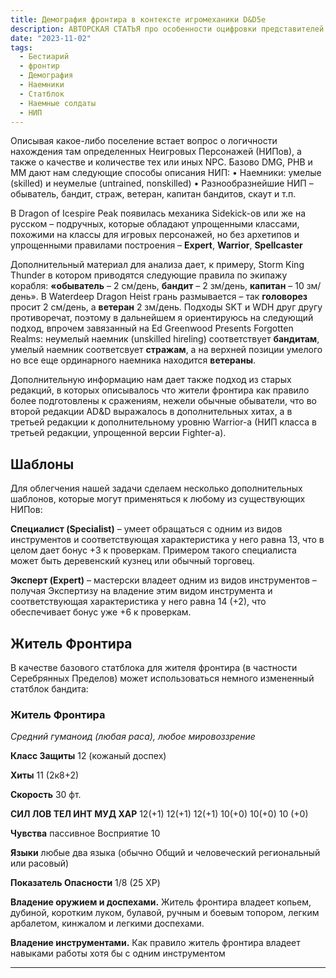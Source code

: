 ```yaml
---
title: Демография фронтира в контексте игромеханики D&D5e
description: АВТОРСКАЯ СТАТЬЯ про особенности оцифровки представителей фронтира с использованием игромеханики D&D 5e
date: "2023-11-02"
tags:
  - Бестиарий
  - фронтир
  - Демография
  - Наемники
  - Статблок
  - Наемные солдаты
  - НИП
---
```


Описывая какое-либо поселение встает вопрос о логичности нахождения там определенных Неигровых Персонажей (НИПов), а также о качестве и количестве тех или иных NPC.
Базово DMG, PHB и MM дают нам следующие способы описания НИП:
• Наемники: умелые (skilled) и неумелые (untrained, nonskilled)
• Разнообразнейшие НИП – обыватель, бандит, страж, ветеран, капитан бандитов, скаут и т.п.

В Dragon of Icespire Peak появилась механика Sidekick-ов или же на русском – подручных, которые обладают упрощенными классами, похожими на классы для игровых персонажей, но без архетипов и упрощенными правилами построения – **Expert**, **Warrior**, **Spellcaster**

Дополнительный материал для анализа дает, к примеру, Storm King Thunder в котором приводятся следующие правила по экипажу корабля: **«обыватель** – 2 см/день, **бандит** – 2 зм/день, **капитан** – 10 зм/день». В Waterdeep Dragon Heist грань размывается – так **головорез** просит 2 см/день, а **ветеран** 2 зм/день. Подходы SKT и WDH друг другу противоречат, поэтому в дальнейшем я ориентируюсь на следующий подход, впрочем завязанный на Ed Greenwood Presents Forgotten Realms: неумелый наемник (unskilled hireling) соответствует **бандитам**, умелый наемник соответсвует **стражам**, а на верхней позиции умелого но все еще ординарного наемника находится **ветераны**.

Дополнительную информацию нам дает также подход из старых редакций, в которых описывалось что жители фронтира как правило более подготовлены к сражениям, нежели обычные обыватели, что во второй редакции AD&D выражалось в дополнительных хитах, а в третьей редакции к дополнительному уровню Warrior-а (НИП класса в третьей редакции, упрощенной версии Fighter-а).

## Шаблоны

Для облегчения нашей задачи сделаем несколько дополнительных шаблонов, которые могут применяться к любому из существующих НИПов:

**Специалист (Specialist)** – умеет обращаться с одним из видов инструментов и соответствующая характеристика у него равна 13, что в целом дает бонус +3 к проверкам. Примером такого специалиста может быть деревенский кузнец или обычный торговец.

**Эксперт (Expert)** – мастерски владеет одним из видов инструментов – получая Экспертизу на владение этим видом инструмента и соответствующая характеристика у него равна 14 (+2), что обеспечивает бонус уже +6 к проверкам.

## Житель Фронтира

В качестве базового статблока для жителя фронтира (в частности Серебрянных Пределов) может использоваться немного измененный статблок бандита:

### Житель Фронтира

_Средний гуманоид (любая раса), любое мировоззрение_

**Класс Защиты** 12 (кожаный доспех)

**Хиты** 11 (2к8+2)

**Скорость** 30 фт.

**СИЛ ЛОВ ТЕЛ ИНТ МУД ХАР**
12(+1) 12(+1) 12(+1) 10(+0) 10(+0) 10 (+0)

**Чувства** пассивное Восприятие 10

**Языки** любые два языка (обычно Общий и человеческий региональный или расовый)

**Показатель Опасности** 1/8 (25 XP)

**Владение оружием и доспехами.** Житель фронтира владеет копьем, дубиной, коротким луком, булавой, ручным и боевым топором, легким арбалетом, кинжалом и легкими доспехами.

**Владение инструментами.** Как правило житель фронтира владеет навыками работы хотя бы с одним инструментом

---
